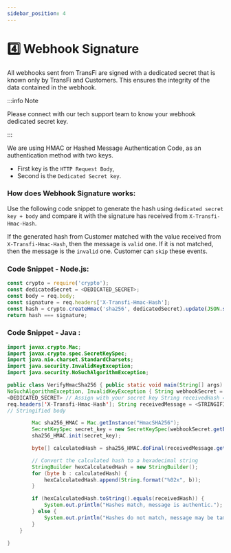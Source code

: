 ```yaml
---
sidebar_position: 4
---
```


# 4️⃣ Webhook Signature

All webhooks sent from TransFi are signed with a dedicated secret that is known
only by TransFi and Customers. This ensures the integrity of the data contained
in the webhook.

:::info Note

Please connect with our tech support team to know your webhook dedicated secret
key.

:::

We are using HMAC or Hashed Message Authentication Code, as an authentication
method with two keys.

- First key is the `HTTP Request Body`,
- Second is the `Dedicated Secret key`.

### How does Webhook Signature works:

Use the following code snippet to generate the hash using
`dedicated secret key + body` and compare it with the signature has received
from `X-Transfi-Hmac-Hash`.

If the generated hash from Customer matched with the value received from
`X-Transfi-Hmac-Hash`, then the message is `valid` one. If it is not matched,
then the message is the `invalid` one. Customer can `skip` these events.

### Code Snippet - Node.js:

```js
const crypto = require('crypto');
const dedicatedSecret = <DEDICATED_SECRET>;
const body = req.body;
const signature = req.headers['X-Transfi-Hmac-Hash'];
const hash = crypto.createHmac('sha256', dedicatedSecret).update(JSON.stringify(body)).digest('hex');
return hash === signature;
```

### Code Snippet - Java :

```java
import javax.crypto.Mac;
import javax.crypto.spec.SecretKeySpec;
import java.nio.charset.StandardCharsets;
import java.security.InvalidKeyException;
import java.security.NoSuchAlgorithmException;

public class VerifyHmacSha256 { public static void main(String[] args) throws
NoSuchAlgorithmException, InvalidKeyException { String webhookSecret =
<DEDICATED_SECRET> // Assign with your secret key String receivedHash =
req.headers['X-Transfi-Hmac-Hash']; String receivedMessage = <STRINGIFIED_BODY>
// Stringified body

        Mac sha256_HMAC = Mac.getInstance("HmacSHA256");
        SecretKeySpec secret_key = new SecretKeySpec(webhookSecret.getBytes(StandardCharsets.UTF_8), "HmacSHA256");
        sha256_HMAC.init(secret_key);

        byte[] calculatedHash = sha256_HMAC.doFinal(receivedMessage.getBytes(StandardCharsets.UTF_8));

        // Convert the calculated hash to a hexadecimal string
        StringBuilder hexCalculatedHash = new StringBuilder();
        for (byte b : calculatedHash) {
            hexCalculatedHash.append(String.format("%02x", b));
        }

        if (hexCalculatedHash.toString().equals(receivedHash)) {
            System.out.println("Hashes match, message is authentic.");
        } else {
            System.out.println("Hashes do not match, message may be tampered.");
        }
    }

}
```
